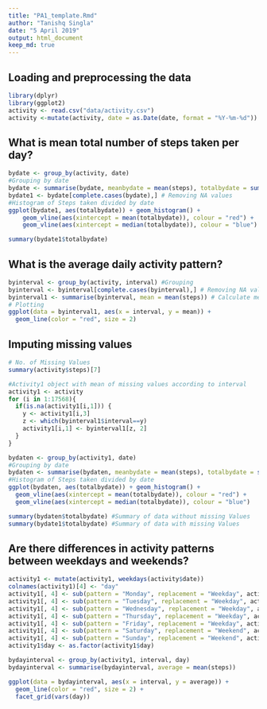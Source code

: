 ```yaml
---
title: "PA1_template.Rmd"
author: "Tanishq Singla"
date: "5 April 2019"
output: html_document
keep_md: true
---
```


## Loading and preprocessing the data
```r
library(dplyr)
library(ggplot2)
activity <- read.csv("data/activity.csv")
activity <-mutate(activity, date = as.Date(date, format = "%Y-%m-%d"))
```

## What is mean total number of steps taken per day?
```r
bydate <- group_by(activity, date)
#Grouping by date
bydate <- summarise(bydate, meanbydate = mean(steps), totalbydate = sum(steps))
bydate1 <- bydate[complete.cases(bydate),] # Removing NA values
#Histogram of Steps taken divided by date
ggplot(bydate1, aes(totalbydate)) + geom_histogram() +
    geom_vline(aes(xintercept = mean(totalbydate)), colour = "red") +
    geom_vline(aes(xintercept = median(totalbydate)), colour = "blue")

summary(bydate1$totalbydate)
```

## What is the average daily activity pattern?
```r
byinterval <- group_by(activity, interval) #Grouping
byinterval <- byinterval[complete.cases(byinterval),] # Removing NA values
byinterval1 <- summarise(byinterval, mean = mean(steps)) # Calculate mean
# Plotting
ggplot(data = byinterval1, aes(x = interval, y = mean)) +
  geom_line(color = "red", size = 2)
```

## Imputing missing values
```r
# No. of Missing Values
summary(activity$steps)[7]

#Activity1 object with mean of missing values according to interval
activity1 <- activity
for (i in 1:17568){
  if(is.na(activity1[i,1])) {
    y <- activity1[i,3]
    z <- which(byinterval1$interval==y)
    activity1[i,1] <- byinterval1[z, 2]
  }
}

bydaten <- group_by(activity1, date)
#Grouping by date
bydaten <- summarise(bydaten, meanbydate = mean(steps), totalbydate = sum(steps))
#Histogram of Steps taken divided by date
ggplot(bydaten, aes(totalbydate)) + geom_histogram() +
  geom_vline(aes(xintercept = mean(totalbydate)), colour = "red") +
  geom_vline(aes(xintercept = median(totalbydate)), colour = "blue")

summary(bydaten$totalbydate) #Summary of data without missing Values
summary(bydate1$totalbydate) #Summary of data with missing Values
```

## Are there differences in activity patterns between weekdays and weekends?
```r
activity1 <- mutate(activity1, weekdays(activity$date))
colnames(activity1)[4] <- "day"
activity1[, 4] <- sub(pattern = "Monday", replacement = "Weekday", activity1[, 4])
activity1[, 4] <- sub(pattern = "Tuesday", replacement = "Weekday", activity1[, 4])
activity1[, 4] <- sub(pattern = "Wednesday", replacement = "Weekday", activity1[, 4])
activity1[, 4] <- sub(pattern = "Thursday", replacement = "Weekday", activity1[, 4])
activity1[, 4] <- sub(pattern = "Friday", replacement = "Weekday", activity1[, 4])
activity1[, 4] <- sub(pattern = "Saturday", replacement = "Weekend", activity1[, 4])
activity1[, 4] <- sub(pattern = "Sunday", replacement = "Weekend", activity1[, 4])
activity1$day <- as.factor(activity1$day)

bydayinterval <- group_by(activity1, interval, day)
bydayinterval <- summarise(bydayinterval, average = mean(steps))

ggplot(data = bydayinterval, aes(x = interval, y = average)) +
  geom_line(color = "red", size = 2) +
  facet_grid(vars(day))
```